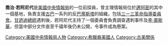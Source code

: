{{Infobox writer <!-- for more information see [[:Template:Infobox_writer/doc|:Template:Infobox writer/doc]] -->
| name         = 喬治·若阿尼代| image        = George Joannides (1963).jpg
| caption      = 喬治·若阿尼代（攝於1963年）
| education    = [[紐約市立學院|紐約市立學院]]<br /> [[聖約翰大學法學院|聖約翰大學法學院]]
|birth_name=George Efythron Joannides
| birth_place   = [[希臘|希臘]][[雅典|雅典]]
| birth_date    = {{Birth date|1922|7|5}}
| death_date   = {{Death date and age|1990|3|9|1922|7|5}}
| death_place = [[美國|美國]][[侯斯頓|侯斯頓]]
| occupation   = [[情報官|情報官]]、[[律師|律師]]
}}

'''喬治·若阿尼代'''{{BD|1922年|7月5日|1990年|3月9日|}}是[[美國|美國]][[中央情報局|中央情報局]]的一位前探員，曾主理情報局位於[[邁阿密|邁阿密]]的其中一個基地，負責支援[[古巴|古巴]]一系列的反[[巴蒂斯塔|巴蒂斯塔]]的組織，包括[[三一三革命指導委員會|三一三革命指導委員會]]。[[甘迺迪總統|甘迺迪總統]]遇刺後，若阿尼代主持了一個委員會負責調查遇刺事件及[[李·奧斯華|李·奧斯華]]，但當中部分文件直至千禧年後仍未公開，令事件成為懸案。
{{DEFAULTSORT:Joannides, George}}
[[Category:美國中央情報局人物|Category:美國中央情報局人物]]
[[Category:希臘裔美國人|Category:希臘裔美國人]]
[[Category:古美關係|Category:古美關係]]